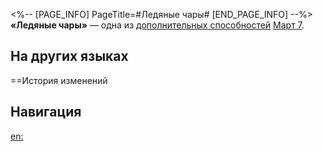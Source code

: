 <%-- [PAGE_INFO]
PageTitle=#Ледяные чары#
[END_PAGE_INFO] --%>
{{Навык Инфобокс
|Название         = Ледяные чары
|Изображение      = След Ледяные чары.png
|Персонаж         = Март 7 (Сохранение)
|Тип              = Доп. способность
|Возвышение       = 6
|Длительность     = 
|Описание         = Повышает {{Доп эффект|базовый шанс}} сверхспособности наложить статус Заморозка на противников на 15%.
|Свойство1        = 
|Масштабирование1 = 
}}
'''«Ледяные чары»''' — одна из [[дополнительная способность|дополнительных способностей]] [[Март 7]].

==На других языках==
{{На других языках
|en   = Ice Spell
|zhs  = 冰咒
|zht  = 冰咒
|ja   = {{Rubi|氷呪|ひょうじゅ}}
|ko   = 얼음 저주
|es   = Conjuro helado
|fr   = Sortilège de glace
|ru   = Ледяные чары
|th   = Ice Spell
|vi   = Lời Nguyền Băng Giá
|de   = Eiszauber
|id   = Ice Spell
|pt   = Feitiço de Gelo
}}

==История изменений
{{История изменений|3.5}}

==Навигация==
{{Навык Навбокс|Март 7 (Сохранение)}}

[[en:]]